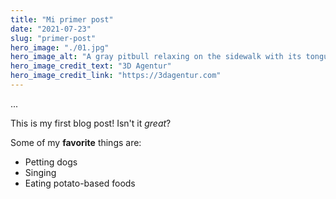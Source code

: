 ```yaml
---
title: "Mi primer post"
date: "2021-07-23"
slug: "primer-post"
hero_image: "./01.jpg"
hero_image_alt: "A gray pitbull relaxing on the sidewalk with its tongue hanging out"
hero_image_credit_text: "3D Agentur"
hero_image_credit_link: "https://3dagentur.com"
---
```


...

This is my first blog post! Isn't it _great_?

Some of my **favorite** things are:

- Petting dogs
- Singing
- Eating potato-based foods
